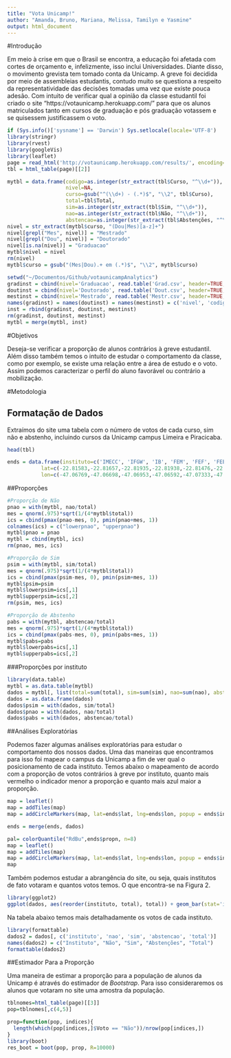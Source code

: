 ```yaml
---
title: "Vota Unicamp!"
author: "Amanda, Bruno, Mariana, Melissa, Tamilyn e Yasmine"
output: html_document
---
```


#Introdução

  Em meio à crise em que o Brasil se encontra, a educação foi afetada com cortes de orçamento e, infelizmente, isso inclui Universidades. Diante disso, o movimento grevista tem tomado conta da Unicamp. A greve foi decidida por meio de assembleias estudantis, contudo muito se questiona a respeito da representatividade das decisões tomadas uma vez que existe pouca adesão. Com intuito de verificar qual a opinião da classe estudantil foi criado o site “https://votaunicamp.herokuapp.com/” para que os alunos matriculados tanto em cursos de graduação e pós graduação votassem e se quisessem justificassem o voto.

```r
if (Sys.info()['sysname'] == 'Darwin') Sys.setlocale(locale='UTF-8')
library(stringr)
library(rvest)
library(googleVis)
library(leaflet)
page = read_html('http://votaunicamp.herokuapp.com/results/', encoding='UTF-8')
tbl = html_table(page)[[2]]
```

```r
mytbl = data.frame(codigo=as.integer(str_extract(tbl$Curso, "^\\d+")),
                   nivel=NA,
                   curso=gsub("^(\\d+) - (.*)$", "\\2", tbl$Curso),
                   total=tbl$Total,
                   sim=as.integer(str_extract(tbl$Sim, "^\\d+")),
                   nao=as.integer(str_extract(tbl$Não, "^\\d+")),
                   abstencao=as.integer(str_extract(tbl$Abstenções, "^\\d+")))
nivel = str_extract(mytbl$curso, "(Dou|Mes)[a-z]+")
nivel[grepl("Mes", nivel)] = "Mestrado"
nivel[grepl("Dou", nivel)] = "Doutorado"
nivel[is.na(nivel)] = "Graduacao"
mytbl$nivel = nivel
rm(nivel)
mytbl$curso = gsub("(Mes|Dou).+ em (.*)$", "\\2", mytbl$curso)
```

```r
setwd("~/Documentos/Github/votaunicampAnalytics")
gradinst = cbind(nivel='Graduacao', read.table('Grad.csv', header=TRUE, sep=','))
doutinst = cbind(nivel='Doutorado', read.table('Dout.csv', header=TRUE, sep=','))
mestinst = cbind(nivel='Mestrado', read.table('Mestr.csv', header=TRUE, sep=','))
names(gradinst) = names(doutinst) = names(mestinst) = c('nivel', 'codigo', 'instituto', 'area')
inst = rbind(gradinst, doutinst, mestinst)
rm(gradinst, doutinst, mestinst)
mytbl = merge(mytbl, inst)
```

#Objetivos

Deseja-se verificar a proporção de alunos contrários à greve estudantil. Além disso também temos o intuito de estudar o comportamento da classe, como por exemplo, se existe uma relação entre a área de estudo e o voto. Assim podemos caracterizar o perfil do aluno favorável ou contrário a mobilização.

#Metodologia

## Formatação de Dados

Extraímos do site uma tabela com o número de votos de cada curso, sim não e abstenho, incluindo cursos da Unicamp campus Limeira e Piracicaba.

```r
head(tbl)
```


```r
ends = data.frame(instituto=c('IMECC', 'IFGW', 'IB', 'FEM', 'FEF', 'FEEC', 'FEC', 'FEA', 'FCM', 'IFCH','IEL', 'IA', 'IC', 'IE', 'IG', 'IQ', 'FE', 'FEAGRI', 'FEQ', 'PROFIS', 'FCF'),
           lat=c(-22.81583,-22.81657,-22.81935,-22.81938,-22.81476,-22.82132,-22.81596,-22.82063,-22.83063,-22.81546, -22.81537, -22.81531, -22.81488, -22.81480, -22.81328, -22.81889, -22.81658, -22.81927, -22.81989, -22.81749, -22.81770),
           lon=c(-47.06769,-47.06698,-47.06953,-47.06592,-47.07333,-47.06587,-47.06383,-47.06746,-47.06199,-47.06838,-47.06909, -47.07009, -47.06484, -47.06590, -47.06871, -47.06779, -47.06566, -47.06042,-47.06511, -47.06847, -47.07084 )) 
```



##Proporções

```r
#Proporção de Não
pnao = with(mytbl, nao/total)
mes = qnorm(.975)*sqrt(1/(4*mytbl$total))
ics = cbind(pmax(pnao-mes, 0), pmin(pnao+mes, 1))
colnames(ics) = c("lowerpnao", "upperpnao")
mytbl$pnao = pnao
mytbl = cbind(mytbl, ics)
rm(pnao, mes, ics)
```


```r
#Proporção de Sim
psim = with(mytbl, sim/total)
mes = qnorm(.975)*sqrt(1/(4*mytbl$total))
ics = cbind(pmax(psim-mes, 0), pmin(psim+mes, 1))
mytbl$psim=psim
mytbl$lowerpsim=ics[,1]
mytbl$upperpsim=ics[,2]
rm(psim, mes, ics)
```


```r
#Proporção de Abstenho
pabs = with(mytbl, abstencao/total)
mes = qnorm(.975)*sqrt(1/(4*mytbl$total))
ics = cbind(pmax(pabs-mes, 0), pmin(pabs+mes, 1))
mytbl$pabs=pabs
mytbl$lowerpabs=ics[,1]
mytbl$upperpabs=ics[,2]
```

###Proporções por instituto

```r
library(data.table)
mytbl = as.data.table(mytbl)
dados = mytbl[, list(total=sum(total), sim=sum(sim), nao=sum(nao), abstencao=sum(abstencao)), by=instituto]
dados = as.data.frame(dados)
dados$psim = with(dados, sim/total)
dados$pnao = with(dados, nao/total)
dados$pabs = with(dados, abstencao/total)
```

##Análises Exploratórias

Podemos fazer algumas análises exploratórias para estudar o comportamento dos nossos dados. Uma das maneiras que encontramos para isso foi mapear o campus da Unicamp a fim de ver qual o posicionamento de cada instituto. Temos abaixo o mapeamento de acordo com a proporção de votos contrários à greve por instituto, quanto mais vermelho o indicador menor a proporção e quanto mais azul maior a proporção.

```r
map = leaflet()
map = addTiles(map)
map = addCircleMarkers(map, lat=ends$lat, lng=ends$lon, popup = ends$instituto)

ends = merge(ends, dados)

pal= colorQuantile("RdBu",ends$propn, n=8)
map = leaflet()
map = addTiles(map)
map = addCircleMarkers(map, lat=ends$lat, lng=ends$lon, popup = ends$instituto, color = pal(ends$pnao))
map
```

Também podemos estudar a abrangência do site, ou seja, quais institutos de fato votaram e quantos votos temos. O que encontra-se na Figura 2.

```r
library(ggplot2)
ggplot(dados, aes(reorder(instituto, total), total)) + geom_bar(stat='identity') + coord_flip() + theme_bw()
```

Na tabela abaixo temos mais detalhadamente os votos de cada instituto.

```r
library(formattable)
dados2 = dados[, c('instituto', 'nao', 'sim', 'abstencao', 'total')]
names(dados2) = c("Instituto", "Não", "Sim", "Abstenções", "Total")
formattable(dados2)
```

##Estimador Para a Proporção

Uma maneira de estimar a proporção para a população de alunos da Unicamp é através do estimador de *Bootstrap*. Para isso consideraremos os alunos que votaram no site uma amostra da população. 

```r
tblnomes=html_table(page)[[3]]
pop=tblnomes[,c(4,5)]
```

```r
prop=function(pop, indices){
  length(which(pop[indices,]$Voto == "Não"))/nrow(pop[indices,])
}
library(boot)
res_boot = boot(pop, prop, R=10000)
```

